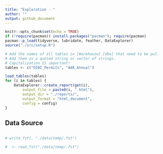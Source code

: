```yaml
---
title: "Exploration - "
author: ""
output: github_document
---
```


```r
knitr::opts_chunk$set(echo = TRUE)
if (!require(pacman)) install.packages("pacman"); require(pacman)
pacman::p_load(tidyverse, lubridate, feather, DataExplorer)
source("./src/setup.R")

# Add the names of all tables in [Warehouse].[dbo] that need to be pulled
# Add them as a quoted string or vector of strings.
# Capitalization IS important!
tables <- c("DIBI_Permits", "AAR_Annual")

load_tables(tables)
for (i in tables) {
    DataExplorer::create_report(get(i),
        output_file = paste0(i, ".html"), 
        output_dir = "./reports/",
        output_format = "html_document",
        config = config)
}
```

## Data Source

```r

```


```r



# write_fst(, "./data/temp/.fst")
```

```r
#  <- read_fst("./data/temp/.fst")



```